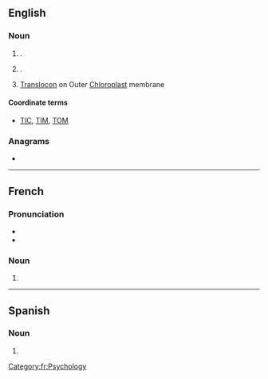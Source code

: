 {{also|toc|toć|tóc|tộc|тос|төҫ}}
==English==
{{wikipedia}}

===Noun===
{{en-noun}}

# {{lb|en|initialism}} {{l|en|table of contents|Table of contents}}.
# {{lb|en|UK|rail transport|initialism}} {{l|en|train operating company|Train operating company}}.
# {{lb|en|cytology}} [[translocon|Translocon]] on Outer [[chloroplast|Chloroplast]] membrane

====Coordinate terms====
* {{sense|cytology}} [[TIC]], [[TIM]], [[TOM]]

===Anagrams===
* {{anagrams|en|a=cot|CTO|OCT|OTC|Oct|Oct.|TCO|cot|oct|oct-}}

----

==French==

===Pronunciation===
* {{fr-IPA|toc}}
* {{audio|fr|LL-Q150 (fra)-DSwissK-TOC.wav|Audio}}

===Noun===
{{fr-noun|m|TOC}}

# {{acronym of|fr|trouble obsessionnel compulsif}}

[[Category:fr:Psychology]]
----

==Spanish==

===Noun===
{{head|es|noun}}

# {{initialism of|es|trastorno obsesivo-compulsivo}}